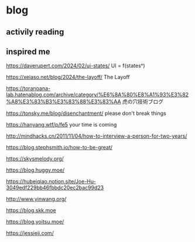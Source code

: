 # blog

## activily reading



## inspired me

https://daverupert.com/2024/02/ui-states/
UI = f(statesⁿ)

https://xeiaso.net/blog/2024/the-layoff/
The Layoff

https://toranoana-lab.hatenablog.com/archive/category/%E6%8A%80%E8%A1%93%E3%82%A8%E3%83%B3%E3%83%88%E3%83%AA
虎の穴技術ブログ

https://tonsky.me/blog/disenchantment/
please don't break things

https://hanyang.wtf/p/fe5
your time is coming

http://mindhacks.cn/2011/11/04/how-to-interview-a-person-for-two-years/

https://blog.stephsmith.io/how-to-be-great/

https://skysmelody.org/

https://blog.huggy.moe/

https://hubeiqiao.notion.site/Joe-Hu-3049edf229bb46fbbdc20ec2bac99d23

http://www.yinwang.org/

https://blog.skk.moe

https://blog.yoitsu.moe/

https://jessieji.com/

